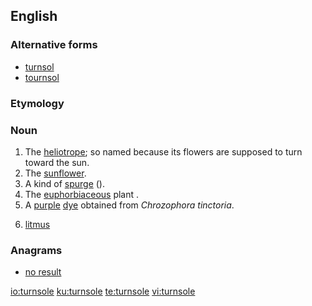==English==

===Alternative forms===
* [[turnsol]]
* [[tournsol]]

===Etymology===
{{etyl|fr|en}} {{term|tournesol|lang=fr}}

===Noun===
{{en-noun|~}}

# The [[heliotrope]]; so named because its flowers are supposed to turn toward the sun.
# The [[sunflower]].
# A kind of [[spurge]] ({{taxlink|Euphorbia helioscopia|species|noshow=1}}).
# The [[euphorbiaceous]] plant {{taxlink|Chrozophora tinctoria|species|noshow=1}}.
# A [[purple]] [[dye]] obtained from ''Chrozophora tinctoria''.
# {{context|chemistry|obsolete|lang=en}} [[litmus]]

{{Webster 1913}}

===Anagrams===
* [[no result#English|no result]]

[[io:turnsole]]
[[ku:turnsole]]
[[te:turnsole]]
[[vi:turnsole]]